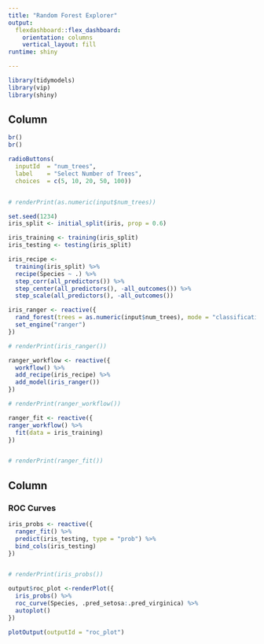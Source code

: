 ```yaml
---
title: "Random Forest Explorer"
output: 
  flexdashboard::flex_dashboard:
    orientation: columns
    vertical_layout: fill
runtime: shiny

---
```




```r
library(tidymodels)
library(vip)
library(shiny)

```


Column {.sidebar}
-----------------------------------------------------------------------

```r

br()
br()

radioButtons(
  inputId  = "num_trees",
  label    = "Select Number of Trees",
  choices  = c(5, 10, 20, 50, 100))


# renderPrint(as.numeric(input$num_trees))

```







```r
set.seed(1234)
iris_split <- initial_split(iris, prop = 0.6)

iris_training <- training(iris_split)
iris_testing <- testing(iris_split)

```



```r
iris_recipe <- 
  training(iris_split) %>%
  recipe(Species ~ .) %>%
  step_corr(all_predictors()) %>%
  step_center(all_predictors(), -all_outcomes()) %>%
  step_scale(all_predictors(), -all_outcomes())

```



```r
iris_ranger <- reactive({
  rand_forest(trees = as.numeric(input$num_trees), mode = "classification") %>%
  set_engine("ranger")
})

# renderPrint(iris_ranger())

```


```r
ranger_workflow <- reactive({
  workflow() %>% 
  add_recipe(iris_recipe) %>% 
  add_model(iris_ranger())
})

# renderPrint(ranger_workflow())

```



```r
ranger_fit <- reactive({
ranger_workflow() %>% 
  fit(data = iris_training)
})


# renderPrint(ranger_fit())

```




Column
-----------------------------------------------------------------------

### ROC Curves



```r
iris_probs <- reactive({
  ranger_fit() %>%
  predict(iris_testing, type = "prob") %>%
  bind_cols(iris_testing)
})


# renderPrint(iris_probs())

output$roc_plot <-renderPlot({
  iris_probs() %>%
  roc_curve(Species, .pred_setosa:.pred_virginica) %>%
  autoplot()
})

plotOutput(outputId = "roc_plot")

```


